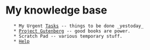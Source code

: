 = My knowledge base =
    * My Urgent [[Tasks|Tasks]] -- things to be done _yestoday_
    * [[Project Gutenberg]] -- good books are power.
    * Scratch Pad -- various temporary stuff.
    * [[Help]]
